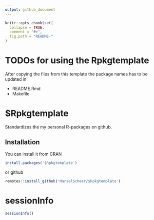 ```yaml
---
output: github_document
---
```


<!-- README.md is generated from README.Rmd. Please edit that file -->

```r
knitr::opts_chunk$set(
  collapse = TRUE,
  comment = "#>",
  fig.path = "README-"
)
```

# TODOs for using the Rpkgtemplate

After copying the files from this template the
package names has to be updated in 

- README.Rmd
- Makefile


# $Rpkgtemplate

Standardizes the my personal R-packages on github.

## Installation

You can install it from CRAN

```r
install.packages('$Rpkgtemplate')
```

or github

```r
remotes::install_github('MarselScheer/$Rpkgtemplate')
```

# sessionInfo

```r
sessionInfo()
```
